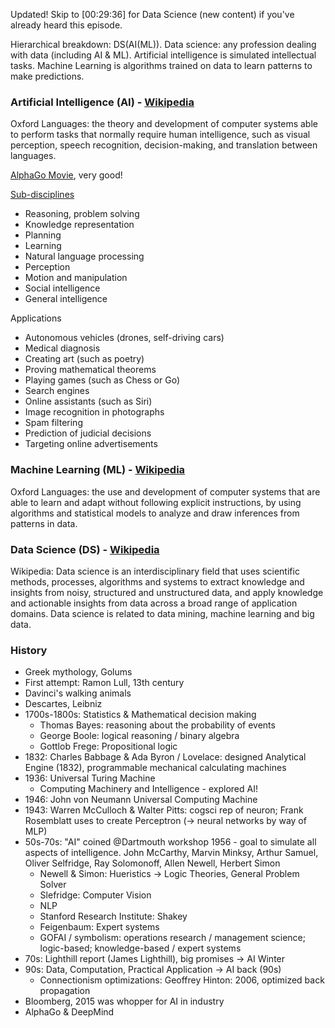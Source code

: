 

Updated! Skip to [00:29:36] for Data Science (new content) if you've already heard this episode.

Hierarchical breakdown: DS(AI(ML)). Data science: any profession dealing with data (including AI & ML). Artificial intelligence is simulated intellectual tasks. Machine Learning is algorithms trained on data to learn patterns to make predictions.

### Artificial Intelligence (AI) - [Wikipedia](https://en.wikipedia.org/wiki/Artificial_intelligence)
Oxford Languages: the theory and development of computer systems able to perform tasks that normally require human intelligence, such as visual perception, speech recognition, decision-making, and translation between languages.

[AlphaGo Movie](https://www.alphagomovie.com/), very good!

[Sub-disciplines](https://en.wikipedia.org/wiki/Artificial_intelligence)
- Reasoning, problem solving
- Knowledge representation
- Planning
- Learning
- Natural language processing
- Perception
- Motion and manipulation
- Social intelligence
- General intelligence

Applications
- Autonomous vehicles (drones, self-driving cars)
- Medical diagnosis
- Creating art (such as poetry)
- Proving mathematical theorems
- Playing games (such as Chess or Go)
- Search engines
- Online assistants (such as Siri)
- Image recognition in photographs
- Spam filtering
- Prediction of judicial decisions
- Targeting online advertisements

### Machine Learning (ML) - [Wikipedia](https://en.wikipedia.org/wiki/Machine_learning)
Oxford Languages: the use and development of computer systems that are able to learn and adapt without following explicit instructions, by using algorithms and statistical models to analyze and draw inferences from patterns in data.

### Data Science (DS) - [Wikipedia](https://en.wikipedia.org/wiki/Data_science)
Wikipedia: Data science is an interdisciplinary field that uses scientific methods, processes, algorithms and systems to extract knowledge and insights from noisy, structured and unstructured data, and apply knowledge and actionable insights from data across a broad range of application domains. Data science is related to data mining, machine learning and big data.

### History
- Greek mythology, Golums
- First attempt: Ramon Lull, 13th century
- Davinci's walking animals
- Descartes, Leibniz
- 1700s-1800s: Statistics & Mathematical decision making
  - Thomas Bayes: reasoning about the probability of events
  - George Boole: logical reasoning / binary algebra
  - Gottlob Frege: Propositional logic
- 1832: Charles Babbage & Ada Byron / Lovelace: designed Analytical Engine (1832), programmable mechanical calculating machines
- 1936: Universal Turing Machine
  - Computing Machinery and Intelligence - explored AI!
- 1946: John von Neumann Universal Computing Machine
- 1943: Warren McCulloch & Walter Pitts: cogsci rep of neuron; Frank Rosemblatt uses to create Perceptron (-> neural networks by way of MLP)
- 50s-70s: "AI" coined @Dartmouth workshop 1956 - goal to simulate all aspects of intelligence. John McCarthy, Marvin Minksy, Arthur Samuel, Oliver Selfridge, Ray Solomonoff, Allen Newell, Herbert Simon
  - Newell & Simon: Hueristics -> Logic Theories, General Problem Solver
  - Slefridge: Computer Vision
  - NLP
  - Stanford Research Institute: Shakey
  - Feigenbaum: Expert systems
  - GOFAI / symbolism: operations research / management science; logic-based; knowledge-based / expert systems
- 70s: Lighthill report (James Lighthill), big promises -> AI Winter
- 90s: Data, Computation, Practical Application -> AI back (90s)
  - Connectionism optimizations: Geoffrey Hinton: 2006, optimized back propagation
- Bloomberg, 2015 was whopper for AI in industry
- AlphaGo & DeepMind